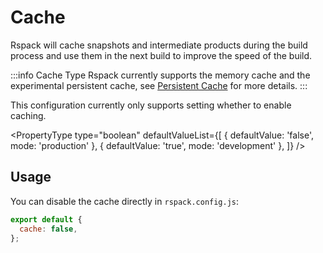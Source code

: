 
# Cache

Rspack will cache snapshots and intermediate products during the build process and use them in the next build to improve the speed of the build.

:::info Cache Type
Rspack currently supports the memory cache and the experimental persistent cache, see [Persistent Cache](/config/experiments#persistent-cache) for more details.
:::

This configuration currently only supports setting whether to enable caching.

<PropertyType
  type="boolean"
  defaultValueList={[
    { defaultValue: 'false', mode: 'production' },
    { defaultValue: 'true', mode: 'development' },
  ]}
/>

## Usage

You can disable the cache directly in `rspack.config.js`:

```js title="rspack.config.mjs"
export default {
  cache: false,
};
```
